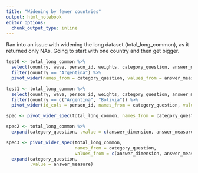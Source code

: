```yaml
---
title: "Widening by fewer countries"
output: html_notebook
editor_options: 
  chunk_output_type: inline
---
```


Ran into an issue with widening the long dataset (total_long_common), as it returned only NAs. Going to start with one country and then get bigger.
```r
test0 <- total_long_common %>% 
  select(country, wave, person_id, weights, category_question, answer_measure) %>% 
  filter(country == "Argentina") %>% 
  pivot_wider(names_from = category_question, values_from = answer_measure)
```

```r
test1 <- total_long_common %>% 
  select(country, wave, person_id, weights, category_question, answer_measure) %>% 
  filter(country == c("Argentina", "Bolivia")) %>% 
  pivot_wider(id_cols = person_id, names_from = category_question, values_from = answer_measure)
```

```r
spec <- pivot_wider_spec(total_long_common, names_from = category_question, values_from = c(answer_dimension, answer_measure))

spec2 <- total_long_common %>% 
  expand(category_question, .value = c(answer_dimension, answer_measure))
```

```r
spec3 <- pivot_wider_spec(total_long_common,
                          names_from = category_question,
                          values_from = c(answer_dimension, answer_measure)) %>%
  expand(category_question,
         .value = answer_measure)
```


